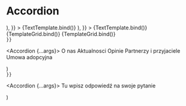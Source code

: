 
<Meta title="Components/Accordion" component={Accordion} />

# Accordion

<Canvas>
  <Story
    name="Overview - white with button"
    args={{
      activeIcon: "arrowDown",
      inactiveIcon: "arrowUp",
      text: "Fundacja",
      variant: "neutrals",
      button: (
        <Button
          text="Button ->"
          variant="textLine"
          size="small"
          href="https://google.com"
        />
      ),
    }}
  >
    {TextTemplate.bind()}
  </Story>
</Canvas>

<Canvas>
  <Story
    name="Overview - black with Button"
    args={{
      activeIcon: "arrowDown",
      inactiveIcon: "arrowUp",
      text: "Fundacja",
      variant: "grey",
      button: (
        <Button
          text="Button ->"
          variant="textLine"
          size="small"
          href="https://google.com"
        />
      ),
    }}
  >
   {TextTemplate.bind()}
  </Story>
</Canvas>

<Canvas>
  <Story
    name="Overview - white with links"
    args={{
      activeIcon: "arrowDown",
      inactiveIcon: "arrowUp",
      text: "Fundacja",
      variant: "grey",
    }}
  >
    {TemplateGrid.bind()}
  </Story>
</Canvas>

<Canvas>
  <Story
    name="Overview - black with links"
    args={{
      activeIcon: "arrowDown",
      inactiveIcon: "arrowUp",
      text: "Fundacja",
      variant: "grey",
    }}
  >
    {TemplateGrid.bind()}
  </Story>
</Canvas>

<ArgsTable />

  <div
    style={{
      
    }}
  >
  <Accordion {...args}>
      <List >
        <ListItem >
          O nas
        </ListItem>
        <ListItem >
          Aktualnosci
        </ListItem>
        <ListItem >
          Opinie
        </ListItem>
        <ListItem >
          Partnerzy i przyjaciele
        </ListItem>
         <ListItem >
          Umowa adopcyjna
        </ListItem>
      </List>
    </Accordion>
  </div>
)

  <div
    style={{
      
    }}
  >
  <Accordion {...args}>
      <Typography variant="bodySmall" color="black">
          Tu wpisz odpowiedź na swoje pytanie
      </Typography>
    </Accordion>
  </div>
)